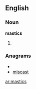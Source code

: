 ==English==

===Noun===
'''mastics'''

# {{plural of|[[mastic]]}}

===Anagrams===
* {{alphagram|acimsst}}
* [[miscast#English|miscast]]

[[ar:mastics]]